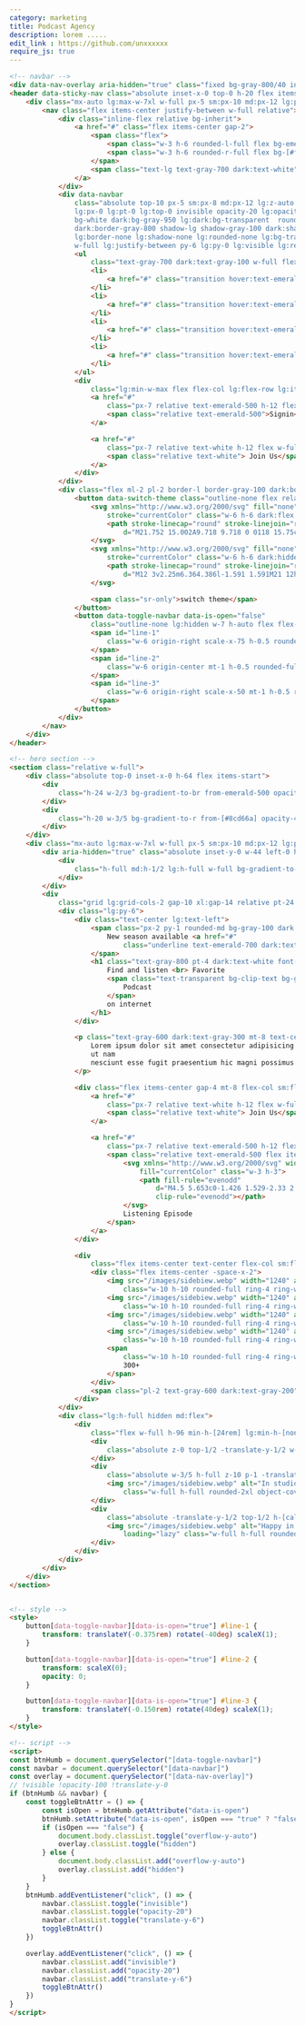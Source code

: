 ```yaml
---
category: marketing
title: Podcast Agency
description: lorem .....
edit_link : https://github.com/unxxxxxx
require_js: true
---
```


```html
<!-- navbar -->
<div data-nav-overlay aria-hidden="true" class="fixed bg-gray-800/40 inset-0 z-30 hidden lg:hidden"></div>
<header data-sticky-nav class="absolute inset-x-0 top-0 h-20 flex items-center z-50">
    <div class="mx-auto lg:max-w-7xl w-full px-5 sm:px-10 md:px-12 lg:px-5 relative z-50"><!--[-->
        <nav class="flex items-center justify-between w-full relative">
            <div class="inline-flex relative bg-inherit">
                <a href="#" class="flex items-center gap-2">
                    <span class="flex">
                        <span class="w-3 h-6 rounded-l-full flex bg-emerald-500"></span>
                        <span class="w-3 h-6 rounded-r-full flex bg-[#f88fc2] mt-2"></span>
                    </span>
                    <span class="text-lg text-gray-700 dark:text-white">Podux</span>
                </a>
            </div>
            <div data-navbar
                class="absolute top-10 px-5 sm:px-8 md:px-12 lg:z-auto
                lg:px-0 lg:pt-0 lg:top-0 invisible opacity-20 lg:opacity-100 translate-y-6
                bg-white dark:bg-gray-950 lg:dark:bg-transparent  rounded-xl border border-gray-200 
                dark:border-gray-800 shadow-lg shadow-gray-100 dark:shadow-transparent  
                lg:border-none lg:shadow-none lg:rounded-none lg:bg-transparent 
                w-full lg:justify-between py-6 lg:py-0 lg:visible lg:relative flex flex-col lg:flex-row transition-all duration-300 ease-linear origin-top lg:translate-y-0">
                <ul
                    class="text-gray-700 dark:text-gray-100 w-full flex lg:items-center gap-y-4 lg:gap-x-8 flex-col lg:flex-row lg:w-full lg:justify-center">
                    <li>
                        <a href="#" class="transition hover:text-emerald-500 ease-linear text-lg">Podcast</a>
                    </li>
                    <li>
                        <a href="#" class="transition hover:text-emerald-500 ease-linear text-lg">Solution</a>
                    </li>
                    <li>
                        <a href="#" class="transition hover:text-emerald-500 ease-linear text-lg">Blog</a>
                    </li>
                    <li>
                        <a href="#" class="transition hover:text-emerald-500 ease-linear text-lg">About</a>
                    </li>
                </ul>
                <div
                    class="lg:min-w-max flex flex-col lg:flex-row lg:items-center gap-4 mt-8 lg:mt-0 w-full sm:w-max">
                    <a href="#"
                        class="px-7 relative text-emerald-500 h-12 flex w-full sm:w-max justify-center items-center before:bg-emerald-500/5 dark:before:bg-emerald-500/10 before:absolute before:inset-0 before:rounded-full before:transition-transform before:ease-linear hover:before:scale-105 active:before:scale-95">
                        <span class="relative text-emerald-500">Signin</span>
                    </a>

                    <a href="#"
                        class="px-7 relative text-white h-12 flex w-full sm:w-max justify-center items-center before:bg-emerald-500 before:absolute before:inset-0 before:rounded-full before:transition-transform before:ease-linear hover:before:scale-105 active:before:scale-95">
                        <span class="relative text-white"> Join Us</span>
                    </a>
                </div>
            </div>
            <div class="flex ml-2 pl-2 border-l border-gray-100 dark:border-gray-800 min-w-max items-center gap-x-3">
                <button data-switch-theme class="outline-none flex relative text-gray-700 dark:text-gray-300 p-3">
                    <svg xmlns="http://www.w3.org/2000/svg" fill="none" viewBox="0 0 24 24" stroke-width="1.5"
                        stroke="currentColor" class="w-6 h-6 dark:flex hidden">
                        <path stroke-linecap="round" stroke-linejoin="round"
                            d="M21.752 15.002A9.718 9.718 0 0118 15.75c-5.385 0-9.75-4.365-9.75-9.75 0-1.33.266-2.597.748-3.752A9.753 9.753 0 003 11.25C3 16.635 7.365 21 12.75 21a9.753 9.753 0 009.002-5.998z" />
                    </svg>
                    <svg xmlns="http://www.w3.org/2000/svg" fill="none" viewBox="0 0 24 24" stroke-width="1.5"
                        stroke="currentColor" class="w-6 h-6 dark:hidden">
                        <path stroke-linecap="round" stroke-linejoin="round"
                            d="M12 3v2.25m6.364.386l-1.591 1.591M21 12h-2.25m-.386 6.364l-1.591-1.591M12 18.75V21m-4.773-4.227l-1.591 1.591M5.25 12H3m4.227-4.773L5.636 5.636M15.75 12a3.75 3.75 0 11-7.5 0 3.75 3.75 0 017.5 0z" />
                    </svg>

                    <span class="sr-only">switch theme</span>
                </button>
                <button data-toggle-navbar data-is-open="false"
                    class="outline-none lg:hidden w-7 h-auto flex flex-col relative">
                    <span id="line-1"
                        class="w-6 origin-right scale-x-75 h-0.5 rounded-full bg-gray-700 dark:bg-gray-200 transition-all duration-300 ease-linear">
                    </span>
                    <span id="line-2"
                        class="w-6 origin-center mt-1 h-0.5 rounded-full bg-gray-700 dark:bg-gray-200 transition-all duration-300 ease-linear">
                    </span>
                    <span id="line-3"
                        class="w-6 origin-right scale-x-50 mt-1 h-0.5 rounded-ful bg-gray-700 dark:bg-gray-200 transition-all duration-300 ease-linear">
                    </span>
                </button>
            </div>
        </nav>
    </div>
</header>

<!-- hero section -->
<section class="relative w-full">
    <div class="absolute top-0 inset-x-0 h-64 flex items-start">
        <div
            class="h-24 w-2/3 bg-gradient-to-br from-emerald-500 opacity-20 blur-2xl dark:from-[#570cac] dark:invisible dark:opacity-40">
        </div>
        <div
            class="h-20 w-3/5 bg-gradient-to-r from-[#8cd66a] opacity-40 blur-2xl dark:from-[#670ccf] dark:opacity-40">
        </div>
    </div>
    <div class="mx-auto lg:max-w-7xl w-full px-5 sm:px-10 md:px-12 lg:px-5 relative"><!--[-->
        <div aria-hidden="true" class="absolute inset-y-0 w-44 left-0 hidden dark:flex">
            <div
                class="h-full md:h-1/2 lg:h-full w-full bg-gradient-to-tr opacity-40 dark:blur-2xl dark:from-[#570cac] dark:opacity-20">
            </div>
        </div>
        <div
            class="grid lg:grid-cols-2 gap-10 xl:gap-14 relative pt-24 lg:max-w-none max-w-2xl md:max-w-3xl mx-auto">
            <div class="lg:py-6">
                <div class="text-center lg:text-left">
                    <span class="px-2 py-1 rounded-md bg-gray-100 dark:bg-gray-900 text-emerald-500">
                        New season available <a href="#"
                            class="underline text-emerald-700 dark:text-emerald-400 font-semibold">here</a>
                    </span>
                    <h1 class="text-gray-800 pt-4 dark:text-white font-bold text-4xl md:text-5xl lg:text-6xl">
                        Find and listen <br> Favorite
                        <span class="text-transparent bg-clip-text bg-gradient-to-br from-emerald-500 to-[#8cd66a]">
                            Podcast
                        </span>
                        on internet
                    </h1>
                </div>

                <p class="text-gray-600 dark:text-gray-300 mt-8 text-center lg:text-left mx-auto max-w-xl">
                    Lorem ipsum dolor sit amet consectetur adipisicing elit. Illum, beatae omnis ipsa magnam neque
                    ut nam
                    nesciunt esse fugit praesentium hic magni possimus illo consequatur.
                </p>

                <div class="flex items-center gap-4 mt-8 flex-col sm:flex-row sm:w-max sm:mx-auto lg:mx-0">
                    <a href="#"
                        class="px-7 relative text-white h-12 flex w-full sm:w-max justify-center items-center before:bg-emerald-500 before:absolute before:inset-0 before:rounded-full before:transition-transform before:ease-linear hover:before:scale-105 active:before:scale-95">
                        <span class="relative text-white"> Join Us</span>
                    </a>

                    <a href="#"
                        class="px-7 relative text-emerald-500 h-12 flex w-full sm:w-max justify-center items-center before:bg-emerald-500/5 dark:before:bg-emerald-500/10 before:absolute before:inset-0 before:rounded-full before:transition-transform before:ease-linear hover:before:scale-105 active:before:scale-95">
                        <span class="relative text-emerald-500 flex items-center gap-x-3">
                            <svg xmlns="http://www.w3.org/2000/svg" width="20" height="20" viewBox="0 0 24 24"
                                fill="currentColor" class="w-3 h-3">
                                <path fill-rule="evenodd"
                                    d="M4.5 5.653c0-1.426 1.529-2.33 2.779-1.643l11.54 6.348c1.295.712 1.295 2.573 0 3.285L7.28 19.991c-1.25.687-2.779-.217-2.779-1.643V5.653z"
                                    clip-rule="evenodd"></path>
                            </svg>
                            Listening Episode
                        </span>
                    </a>
                </div>

                <div
                    class="flex items-center text-center flex-col sm:flex-row gap-4 sm:gap-0 mt-8 w-max mx-auto lg:mx-0">
                    <div class="flex items-center -space-x-2">
                        <img src="/images/sidebiew.webp" width="1240" alt="avatar"
                            class="w-10 h-10 rounded-full ring-4 ring-white dark:ring-gray-950 object-cover">
                        <img src="/images/sidebiew.webp" width="1240" alt="avatar"
                            class="w-10 h-10 rounded-full ring-4 ring-white dark:ring-gray-950 object-cover">
                        <img src="/images/sidebiew.webp" width="1240" alt="avatar"
                            class="w-10 h-10 rounded-full ring-4 ring-white dark:ring-gray-950 object-cover">
                        <img src="/images/sidebiew.webp" width="1240" alt="avatar"
                            class="w-10 h-10 rounded-full ring-4 ring-white dark:ring-gray-950 object-cover">
                        <span
                            class="w-10 h-10 rounded-full ring-4 ring-white dark:ring-gray-950 bg-gray-200 dark:bg-gray-800 text-xs text-gray-700 dark:text-gray-300 flex items-center justify-center">
                            300+
                        </span>
                    </div>
                    <span class="pl-2 text-gray-600 dark:text-gray-200"> WordWide listners </span>
                </div>
            </div>
            <div class="lg:h-full hidden md:flex">
                <div
                    class="flex w-full h-96 min-h-[24rem] lg:min-h-[none] lg:w-full lg:h-full items-center relative">
                    <div
                        class="absolute z-0 top-1/2 -translate-y-1/2 w-5/6 right-0 h-[calc(80%+20px)] bg-gradient-to-tr opacity-25 from-emerald-500 to-pink-300 dark:from-[#570cac] dark:to-emerald-500 blur-2xl">
                    </div>
                    <div
                        class="absolute w-3/5 h-full z-10 p-1 -translate-y-1/2 top-1/2 right-3 rounded-3xl bg-whitee dark:bg-gray-950  shadow-lg shadow-gray-100 dark:shadow-transparent  border border-gray-200 dark:border-gray-800">
                        <img src="/images/sidebiew.webp" alt="In studio" width="500" height="auto" loading="lazy"
                            class="w-full h-full rounded-2xl object-cover">
                    </div>
                    <div
                        class="absolute -translate-y-1/2 top-1/2 h-[calc(80%-2rem)] w-[calc(40%-20px)] p-1 rounded-3xl bg-white dark:bg-gray-950  shadow-lg shadow-gray-100 dark:shadow-transparent  border border-gray-200 dark:border-gray-800">
                        <img src="/images/sidebiew.webp" alt="Happy in studio" width="200" height="auto"
                            loading="lazy" class="w-full h-full rounded-2xl object-cover">
                    </div>
                </div>
            </div>
        </div>
    </div>
</section>


<!-- style -->
<style>
    button[data-toggle-navbar][data-is-open="true"] #line-1 {
        transform: translateY(-0.375rem) rotate(-40deg) scaleX(1);
    }

    button[data-toggle-navbar][data-is-open="true"] #line-2 {
        transform: scaleX(0);
        opacity: 0;
    }

    button[data-toggle-navbar][data-is-open="true"] #line-3 {
        transform: translateY(-0.150rem) rotate(40deg) scaleX(1);
    }
</style>

<!-- script -->
<script>
const btnHumb = document.querySelector("[data-toggle-navbar]")
const navbar = document.querySelector("[data-navbar]")
const overlay = document.querySelector("[data-nav-overlay]")
// !visible !opacity-100 !translate-y-0
if (btnHumb && navbar) {
    const toggleBtnAttr = () => {
        const isOpen = btnHumb.getAttribute("data-is-open")
        btnHumb.setAttribute("data-is-open", isOpen === "true" ? "false" : "true")
        if (isOpen === "false") {
            document.body.classList.toggle("overflow-y-auto")
            overlay.classList.toggle("hidden")
        } else {
            document.body.classList.add("overflow-y-auto")
            overlay.classList.add("hidden")
        }
    }
    btnHumb.addEventListener("click", () => {
        navbar.classList.toggle("invisible")
        navbar.classList.toggle("opacity-20")
        navbar.classList.toggle("translate-y-6")
        toggleBtnAttr()
    })

    overlay.addEventListener("click", () => {
        navbar.classList.add("invisible")
        navbar.classList.add("opacity-20")
        navbar.classList.add("translate-y-6")
        toggleBtnAttr()
    })
}
</script>
```